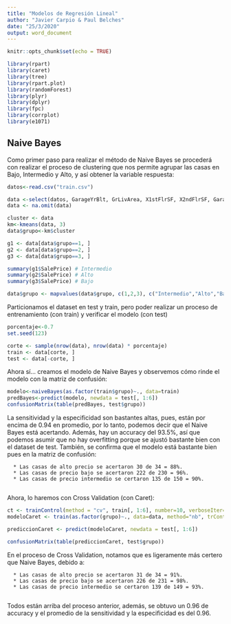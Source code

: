```yaml
---
title: "Modelos de Regresión Lineal"
author: "Javier Carpio & Paul Belches"
date: "25/3/2020"
output: word_document
---
```


```r
knitr::opts_chunk$set(echo = TRUE)
```

```r
library(rpart)
library(caret)
library(tree)
library(rpart.plot)
library(randomForest)
library(plyr)
library(dplyr) 
library(fpc)
library(corrplot)
library(e1071)
```

## Naive Bayes

Como primer paso para realizar el método de Naive Bayes se procederá con realizar el proceso de clustering que nos permite agrupar las casas en Bajo, Intermedio y Alto, y así obtener la variable respuesta:


```r
datos<-read.csv("train.csv")

data <-select(datos, GarageYrBlt, GrLivArea, X1stFlrSF, X2ndFlrSF, GarageCars, SalePrice)
data <- na.omit(data)

```

```r
cluster <- data
km<-kmeans(data, 3)
data$grupo<-km$cluster

g1 <- data[data$grupo==1, ]
g2 <- data[data$grupo==2, ]
g3 <- data[data$grupo==3, ]

summary(g1$SalePrice) # Intermedio
summary(g2$SalePrice) # Alto
summary(g3$SalePrice) # Bajo

data$grupo <- mapvalues(data$grupo, c(1,2,3), c("Intermedio","Alto","Bajo"))
```

Particionamos el dataset en test y train, pero poder realizar un proceso de entrenamiento (con train) y verificar el modelo (con test)
```r
porcentaje<-0.7
set.seed(123)

corte <- sample(nrow(data), nrow(data) * porcentaje)
train <- data[corte, ]
test <- data[-corte, ]
```

Ahora sí... creamos el modelo de Naive Bayes y observemos cómo rinde el modelo con la matriz de confusión:

```r
modelo<-naiveBayes(as.factor(train$grupo)~., data=train)
predBayes<-predict(modelo, newdata = test[, 1:6])
confusionMatrix(table(predBayes, test$grupo))
```

La sensitividad y la especificidad son bastantes altas, pues, están por encima de 0.94 en promedio, por lo tanto, podemos decir que el Naive Bayes está acertando. Además, hay un accuracy del 93.5%, así que podemos asumir que no hay overfitting porque se ajustó bastante bien con el dataset de test. También, se confirma que el modelo está bastante bien pues en la matriz de confusión:

      * Las casas de alto precio se acertaron 30 de 34 = 88%.
      * Las casas de precio bajo se acertaron 222 de 230 = 96%.
      * Las casas de precio intermedio se certaron 135 de 150 = 90%.
      
Ahora, lo haremos con Cross Validation (con Caret):
```r
ct <- trainControl(method = "cv", train[, 1:6], number=10, verboseIter=T)
modeloCaret <- train(as.factor(grupo)~., data=data, method="nb", trControl = ct)
```

```r
prediccionCaret <- predict(modeloCaret, newdata = test[, 1:6])
```
```r
confusionMatrix(table(prediccionCaret, test$grupo))
```
      
En el proceso de Cross Validation, notamos que es ligeramente más certero que Naive Bayes, debido a:

      * Las casas de alto precio se acertaron 31 de 34 = 91%.
      * Las casas de precio bajo se acertaron 226 de 231 = 98%.
      * Las casas de precio intermedio se certaron 139 de 149 = 93%.
      
Todos están arriba del proceso anterior, además, se obtuvo un 0.96 de accuracy y el promedio de la sensitividad y la especificidad es del 0.96.
      
      
      
